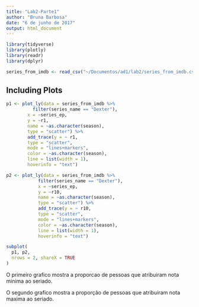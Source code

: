 ```yaml
---
title: "Lab2-Parte1"
author: "Bruna Barbosa"
date: "6 de junho de 2017"
output: html_document
---
```


```r
library(tidyverse)
library(plotly)
library(readr)
library(dplyr)

series_from_imdb <- read_csv("~/Documentos/ad1/lab2/series_from_imdb.csv")


```


## Including Plots

```r
p1 <- plot_ly(data = series_from_imdb %>%
          filter(series_name == "Dexter"),
        x = ~series_ep,
        y = ~r1,
        name = ~as.character(season),
        type = "scatter") %>%
        add_trace(y = ~ r1, 
        type = "scatter",
        mode = "lines+markers",
        color = ~as.character(season),
        line = list(width = 1), 
        hoverinfo = "text")

p2 <- plot_ly(data = series_from_imdb %>%
            filter(series_name == "Dexter"),
            x = ~series_ep,
            y = ~r10,
            name = ~as.character(season),
            type = "scatter") %>%
            add_trace(y = ~ r10, 
            type = "scatter",
            mode = "lines+markers",
            color = ~as.character(season),
            line = list(width = 1), 
            hoverinfo = "text")

subplot(
  p1, p2,
  nrows = 2, shareX = TRUE
)
```



O primeiro grafico mostra a proporcao de pessoas que atribuiram nota minima ao seriado.

O segundo grafico mostra a proporção de pessoas que atribuiram nota maxima ao seriado.
